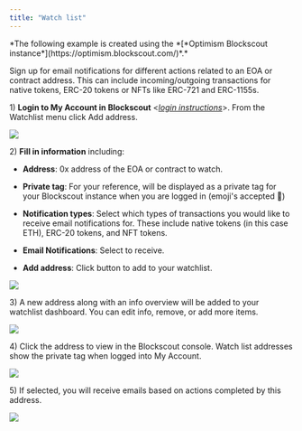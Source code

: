```yaml
---
title: "Watch list"
---
```


<Check>
*The following example is created using the *[*Optimism Blockscout instance*](https://optimism.blockscout.com/)*.*

</Check>

Sign up for email notifications for different actions related to an EOA or contract address. This can include incoming/outgoing transactions for native tokens, ERC-20 tokens or NFTs like ERC-721 and ERC-1155s.

1\) **Login to My Account in Blockscout** \<[*login instructions*](/using-blockscout/my-account)>. From the Watchlist menu click Add address.

<Frame caption="">
  <img src="/images/1fe3b9dc-image.jpeg" />
</Frame>

2\) **Fill in information** including:

* **Address**: 0x address of the EOA or contract to watch.

* **Private tag**: For your reference, will be displayed as a private tag for your Blockscout instance when you are logged in (emoji's accepted 🙂)

* **Notification types**: Select which types of transactions you would like to receive email notifications for. These include native tokens (in this case ETH), ERC-20 tokens, and NFT tokens.

* **Email Notifications**: Select to receive.

* **Add address**: Click button to add to your watchlist.

<Frame caption="">
  <img src="/images/65e388d3-image.jpeg" />
</Frame>

3\) A new address along with an info overview will be added to your watchlist dashboard. You can edit info, remove, or add more items.

<Frame caption="">
  <img src="/images/76cea909-image.jpeg" />
</Frame>

4\) Click the address to view in the Blockscout console. Watch list addresses show the private tag when logged into My Account.

<Frame caption="">
  <img src="/images/150a3ca5-image.jpeg" />
</Frame>

5\) If selected, you will receive emails based on actions completed by this address.

<Frame caption="">
  <img src="/images/5ecd2f77-image.jpeg" />
</Frame>


